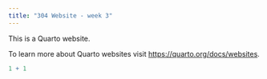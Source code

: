 ```yaml
---
title: "304 Website - week 3"
---
```


This is a Quarto website.

To learn more about Quarto websites visit <https://quarto.org/docs/websites>.

```r
1 + 1
```
